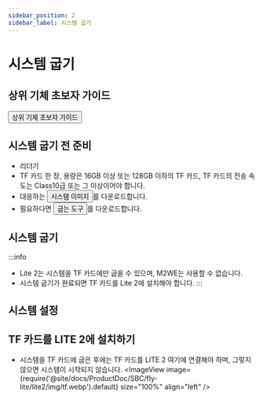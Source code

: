 ```yaml
---
sidebar_position: 2
sidebar_label: 시스템 굽기
---
```



# 시스템 굽기

## 상위 기체 초보자 가이드

<Button variant="contained" disableElevation component="a" rel="noopener" href="/docs/DebugDoc/baodian/host/">상위 기체 초보자 가이드</Button>

## 시스템 굽기 전 준비

* 리더기
* TF 카드 한 장, 용량은 16GB 이상 또는 128GB 이하의 TF 카드, TF 카드의 전송 속도는 Class10급 또는 그 이상이어야 합니다.
* 대응하는 <Button variant="contained" disableElevation component="a" rel="noopener" href="/docs/ResDownload/system-img/fly-lite2">시스템 이미지</Button>를 다운로드합니다.
* 필요하다면 <Button variant="contained" disableElevation component="a" rel="noopener" href="/docs/ResDownload/auxiliary_software/">굽는 도구</Button>를 다운로드합니다.

## 시스템 굽기

:::info
* Lite 2는 시스템을 TF 카드에만 굽을 수 있으며, M2WE는 사용할 수 없습니다.
* 시스템 굽기가 완료되면 TF 카드를 Lite 2에 설치해야 합니다.
:::

<TF />

## 시스템 설정

<CONFIG />

## TF 카드를 LITE 2에 설치하기

* 시스템을 TF 카드에 굽은 후에는 TF 카드를 LITE 2 여기에 연결해야 하며, 그렇지 않으면 시스템이 시작되지 않습니다.
<ImageView image={require('@site/docs/ProductDoc/SBC/fly-lite/lite2/img/tf.webp').default} size="100%" align="left" />  
